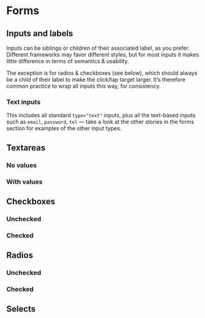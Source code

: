 
<Meta title="Base/Forms/Overview" />

<Story id="ui-data-forms-overview--login-form-with-errors" />

# Forms

## Inputs and labels

Inputs can be siblings or children of their associated label, as you prefer. Different frameworks may favor different styles, but for most inputs it makes little difference in terms of semantics & usability.

The exception is for radios & checkboxes (see below), which should always be a child of their label to make the click/tap target larger. It’s therefore common practice to wrap all inputs this way, for consistency.

### Text inputs

This includes all standard `type="text"` inputs, plus all the text-based inputs such as `email`, `password`, `tel` — take a look at the other stories in the forms section for examples of the other input types.

<Canvas isColumn>
  <Story id="base-forms-input-text--text-with-value" />
  <Story id="base-forms-input-text--text-with-value-invalid" />
  <Story id="base-forms-input-text--text-with-value-disabled" />
</Canvas>

<Canvas isColumn>
  <Story id="base-forms-input-text--text-empty" />
  <Story id="base-forms-input-text--text-empty-invalid" />
  <Story id="base-forms-input-text--text-empty-disabled" />
</Canvas>

## Textareas

### No values

<Canvas isColumn>
  <Story id="base-forms-textarea--empty" />
  <Story id="base-forms-textarea--empty-invalid" />
  <Story id="base-forms-textarea--empty-disabled" />
</Canvas>

### With values

<Canvas isColumn>
  <Story id="base-forms-textarea--with-value" />
  <Story id="base-forms-textarea--with-value-invalid" />
  <Story id="base-forms-textarea--with-value-disabled" />
</Canvas>

## Checkboxes

### Unchecked

<Canvas isColumn>
  <Story id="base-forms-input-checkbox--base" />
  <Story id="base-forms-input-checkbox--invalid" />
  <Story id="base-forms-input-checkbox--disabled" />
</Canvas>

### Checked

<Canvas isColumn>
  <Story id="base-forms-input-checkbox--checked" />
  <Story id="base-forms-input-checkbox--checked-invalid" />
  <Story id="base-forms-input-checkbox--checked-disabled" />
</Canvas>

## Radios

### Unchecked

<Canvas isColumn>
  <Story id="base-forms-input-radio--base" />
  <Story id="base-forms-input-radio--invalid" />
  <Story id="base-forms-input-radio--disabled" />
</Canvas>

### Checked

<Canvas isColumn>
  <Story id="base-forms-input-radio--checked" />
  <Story id="base-forms-input-radio--checked-invalid" />
  <Story id="base-forms-input-radio--checked-disabled" />
</Canvas>

## Selects

<Canvas isColumn>
  <Story id="base-forms-select--base" />
  <Story id="base-forms-select--invalid" />
  <Story id="base-forms-select--disabled" />
</Canvas>
